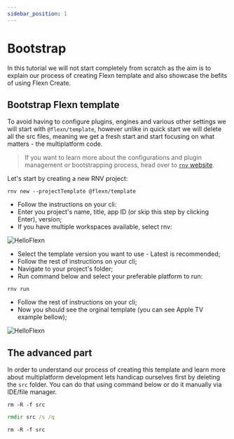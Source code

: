 ```yaml
---
sidebar_position: 1
---
```



# Bootstrap

In this tutorial we will not start completely from scratch as the aim is to explain our process of creating Flexn template and also showcase the befits of using Flexn Create.

## Bootstrap Flexn template

To avoid having to configure plugins, engines and various other settings we will start with `@flexn/template`, however unlike in quick start we will delete all the src files, meaning we get a fresh start and start focusing on what matters - the multiplatform code.

> If you want to learn more about the configurations and plugin management or bootstrapping process, head over to [`rnv` website](https://www.renative.org).

Let's start by creating a new RNV project:

```shell
rnv new --projectTemplate @flexn/template
```

- Follow the instructions on your cli:
- Enter you project's name, title, app ID (or skip this step by clicking Enter), version;
- If you have multiple workspaces available, select rnv:

<div style={{width: 400}}>

![HelloFlexn](/img/tutorial/step1.png)

</div>

- Select the template version you want to use - Latest is recommended;
- Follow the rest of instructions on your cli;
- Navigate to your project's folder;
- Run command below and select your preferable platform to run:

```shell
rnv run
```

- Follow the rest of instructions on your cli;
- Now you should see the orginal template (you can see Apple TV example bellow);

<div style={{width: 800}}>

![HelloFlexn](/img/tutorial/step5.png)

</div>

## The advanced part

In order to understand our process of creating this template and learn more about multiplatform development lets handicap ourselves first by deleting the `src` folder. You can do that using command below or do it manually via IDE/file manager.

<Tabs groupId="operating-systems">
<TabItem value="mac" label="macOS" default>

```shell
rm -R -f src
```

</TabItem>
<TabItem value="win" label="Windows">

```cmd
rmdir src /s /q
```

</TabItem>
<TabItem value="linux" label="Linux">

```shell
rm -R -f src
```

</TabItem>
</Tabs>
